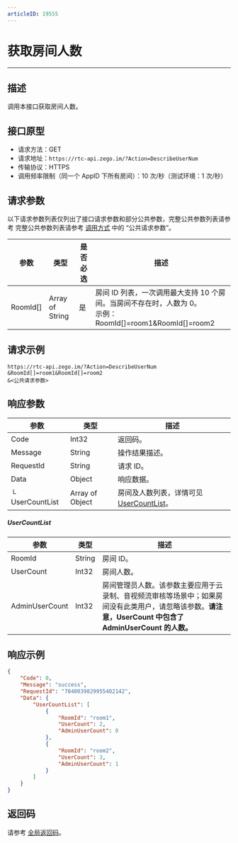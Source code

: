 ```yaml
---
articleID: 19555
---
```



# 获取房间人数

---

## 描述

调用本接口获取房间人数。


## 接口原型

- 请求方法：GET
- 请求地址：`https://rtc-api.zego.im/?Action=DescribeUserNum`
- 传输协议：HTTPS
- 调用频率限制（同一个 AppID 下所有房间）：10 次/秒（测试环境：1 次/秒）

## 请求参数

以下请求参数列表仅列出了接口请求参数和部分公共参数，完整公共参数列表请参考 完整公共参数列表请参考 [调用方式](./../making-api-requests.mdx#公共请求参数) 中的 “公共请求参数”。


<table>

<thead>
  <tr>
    <th>参数</th>
    <th>类型</th>
    <th>是否必选</th>
    <th>描述</th>
  </tr>
</thead>
<tbody>
  <tr>
    <td>RoomId[]</td>
    <td>Array of String</td>
    <td>是</td>
    <td>房间 ID 列表，一次调用最大支持 10 个房间。当房间不存在时，人数为 0。<br />示例：RoomId[]=room1&RoomId[]=room2</td>
  </tr>
</tbody>
</table>


## 请求示例

```
https://rtc-api.zego.im/?Action=DescribeUserNum
&RoomId[]=room1&RoomId[]=room2
&<公共请求参数>
```

## 响应参数


| 参数 | 类型 | 描述 |
|------|------|------|
| Code | Int32 | 返回码。 |
| Message | String | 操作结果描述。 |
| RequestId | String | 请求 ID。 |
| Data | Object | 响应数据。 |
| └ UserCountList | Array of Object | 房间及人数列表，详情可见[UserCountList](#UserCountList)。 |

##### UserCountList
| 参数 | 类型 | 描述 |
|------|------|------|
| RoomId | String | 房间 ID。 |
| UserCount | Int32 | 房间人数。 |
| AdminUserCount | Int32 | 房间管理员人数。该参数主要应用于云录制、音视频流审核等场景中；如果房间没有此类用户，请忽略该参数。**请注意，UserCount 中包含了 AdminUserCount 的人数。** |

## 响应示例

```json
{
    "Code": 0,
    "Message": "success",
    "RequestId": "7840039829955402142",
    "Data": {
        "UserCountList": [
            {
                "RoomId": "room1",
                "UserCount": 2,
                "AdminUserCount": 0
            },
            {
                "RoomId": "room2",
                "UserCount": 3,
                "AdminUserCount": 1
            }
        ]
    }
}
```

## 返回码

请参考 [全局返回码](!Return_Codes/Return_Codes)。
